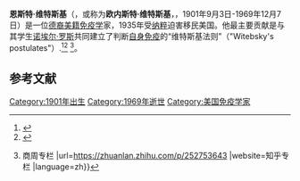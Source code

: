 '''恩斯特·维特斯基'''（{{lang-en|Ernst Witebsky}}，或称为'''欧内斯特·维特斯基'''，{{lang-en|Ernest Witebsky}}，1901年9月3日-1969年12月7日）是一位[[德裔美国人|德裔美籍]][[免疫学|免疫学]]家，1935年受[[纳粹|纳粹]]迫害移民美国。他最主要贡献是与其学生[[诺埃尔·罗斯|诺埃尔·罗斯]]共同建立了判断[[自身免疫|自身免疫]]的“维特斯基法则”（"Witebsky's postulates"）.<ref name=EW>{{cite journal | vauthors=Witebsky E, Rose NR, Terplan K, Paine JR, Egan RW | title=Chronic thyroiditis and autoimmunization | journal=J. Am. Med. Assoc. | year=1957 | volume=164 | issue=13 | pages=1439–47 | pmid=13448890 | doi=10.1001/jama.1957.02980130015004}}</ref><ref>{{Cite journal|vauthors=Rose NR, Bona C |title=Defining criteria for autoimmune diseases (Witebsky's postulates revisited) |journal=Immunol. Today |volume=14 |issue=9 |pages=426–30 |date=September 1993 |pmid=8216719 |doi= 10.1016/0167-5699(93)90244-F}}</ref>
<ref>{{cite web |title=谁是自身免疫之父？{{!}} 商周专栏 |url=https://zhuanlan.zhihu.com/p/252753643 |website=知乎专栏 |language=zh}}</ref>。

== 参考文献 ==
{{reflist}}

{{Authority control}}

{{DEFAULTSORT:Witebsky, Ernst}}
[[Category:1901年出生|Category:1901年出生]]
[[Category:1969年逝世|Category:1969年逝世]]
[[Category:美国免疫学家|Category:美国免疫学家]]